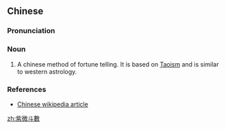 {{also|紫微斗数}}
==Chinese==
{{zh-forms|s=紫微斗数}}

===Pronunciation===
{{zh-pron
|m=zǐ wéi dǒu shù
|cat=n
}}

===Noun===
{{zh-noun}}

# A chinese method of fortune telling. It is based on [[Taoism]] and is similar to western astrology.

===References===
* [[:zh:w:紫微斗数|Chinese wikipedia article]]

[[zh:紫微斗數]]